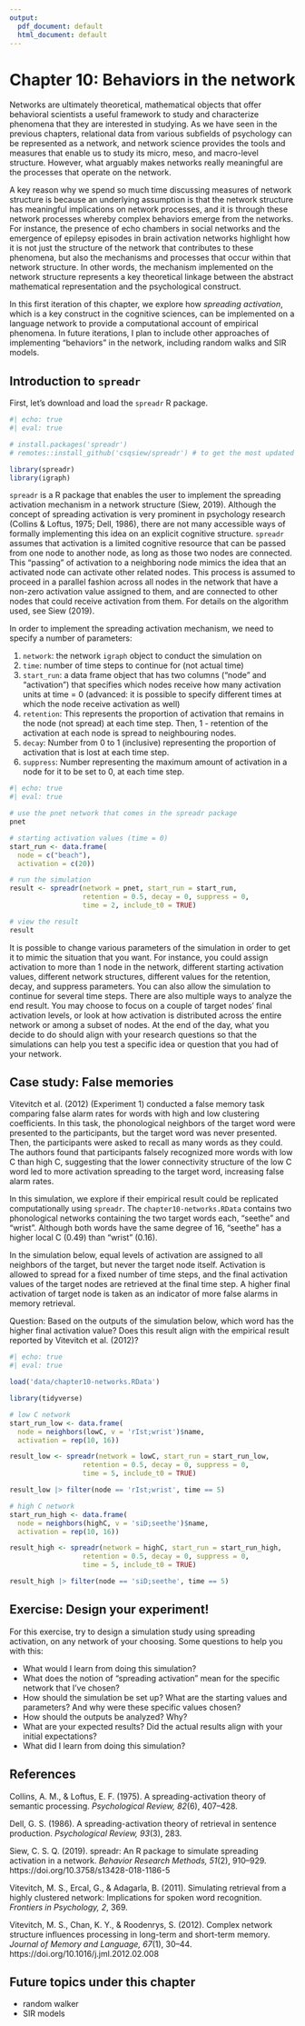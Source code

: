 ```yaml
---
output:
  pdf_document: default
  html_document: default
---
```

# Chapter 10: Behaviors in the network {#ch10}

Networks are ultimately theoretical, mathematical objects that offer behavioral scientists a useful framework to study and characterize phenomena that they are interested in studying. As we have seen in the previous chapters, relational data from various subfields of psychology can be represented as a network, and network science provides the tools and measures that enable us to study its micro, meso, and macro-level structure. However, what arguably makes networks really meaningful are the processes that operate on the network. 

A key reason why we spend so much time discussing measures of network structure is because an underlying assumption is that the network structure has meaningful implications on network processes, and it is through these network processes whereby complex behaviors emerge from the networks. For instance, the presence of echo chambers in social networks and the emergence of epilepsy episodes in brain activation networks highlight how it is not just the structure of the network that contributes to these phenomena, but also the mechanisms and processes that occur within that network structure. In other words, the mechanism implemented on the network structure represents a key theoretical linkage between the abstract mathematical representation and the psychological construct. 

In this first iteration of this chapter, we explore how *spreading activation*, which is a key construct in the cognitive sciences, can be implemented on a language network to provide a computational account of empirical phenomena. In future iterations, I plan to include other approaches of implementing "behaviors" in the network, including random walks and SIR models. 

## Introduction to `spreadr` 

First, let's download and load the `spreadr` R package. 

```r
#| echo: true
#| eval: true

# install.packages('spreadr')
# remotes::install_github('csqsiew/spreadr') # to get the most updated version from my github 

library(spreadr)
library(igraph)
```

`spreadr` is a R package that enables the user to implement the spreading activation mechanism in a network structure (Siew, 2019). Although the concept of spreading activation is very prominent in psychology research (Collins & Loftus, 1975; Dell, 1986), there are not many accessible ways of formally implementing this idea on an explicit cognitive structure. `spreadr` assumes that activation is a limited cognitive resource that can be passed from one node to another node, as long as those two nodes are connected. This "passing" of activation to a neighboring node mimics the idea that an activated node can activate other related nodes. This process is assumed to proceed in a parallel fashion across all nodes in the network that have a non-zero activation value assigned to them, and are connected to other nodes that could receive activation from them. For details on the algorithm used, see Siew (2019). 

In order to implement the spreading activation mechanism, we need to specify a number of parameters: 

1. `network`: the network `igraph` object to conduct the simulation on 
2. `time`: number of time steps to continue for (not actual time)
3. `start_run`: a data frame object that has two columns ("node" and "activation") that specifies which nodes receive how many activation units at time = 0 (advanced: it is possible to specify different times at which the node receive activation as well)
4. `retention`: This represents the proportion of activation that remains in the node (not spread) at each time step. Then, 1 - retention of the activation at each node is spread to neighbouring nodes.
5. `decay`: Number from 0 to 1 (inclusive) representing the proportion of activation that is lost at each time step.
6. `suppress`: Number representing the maximum amount of activation in a node for it to be set to 0, at each time step.

```r
#| echo: true
#| eval: true

# use the pnet network that comes in the spreadr package
pnet

# starting activation values (time = 0)
start_run <- data.frame(
  node = c("beach"),
  activation = c(20))

# run the simulation
result <- spreadr(network = pnet, start_run = start_run, 
                  retention = 0.5, decay = 0, suppress = 0,
                  time = 2, include_t0 = TRUE)

# view the result 
result
```

It is possible to change various parameters of the simulation in order to get it to mimic the situation that you want. For instance, you could assign activation to more than 1 node in the network, different starting activation values, different network structures, different values for the retention, decay, and suppress parameters. You can also allow the simulation to continue for several time steps. There are also multiple ways to analyze the end result. You may choose to focus on a couple of target nodes' final activation levels, or look at how activation is distributed across the entire network or among a subset of nodes. At the end of the day, what you decide to do should align with your research questions so that the simulations can help you test a specific idea or question that you had of your network.  

## Case study: False memories 

Vitevitch et al. (2012) (Experiment 1) conducted a false memory task comparing false alarm rates for words with high and low clustering coefficients. In this task, the phonological neighbors of the target word were presented to the participants, but the target word was never presented. Then, the participants were asked to recall as many words as they could. The authors found that participants falsely recognized more words with low C than high C, suggesting that the lower connectivity structure of the low C word led to more activation spreading to the target word, increasing false alarm rates.

In this simulation, we explore if their empirical result could be replicated computationally using `spreadr`. The `chapter10-networks.RData` contains two phonological networks containing the two target words each, "seethe" and "wrist". Although both words have the same degree of 16, "seethe" has a higher local C (0.49) than "wrist" (0.16).

In the simulation below, equal levels of activation are assigned to all neighbors of the target, but never the target node itself. Activation is allowed to spread for a fixed number of time steps, and the final activation values of the target nodes are retrieved at the final time step. A higher final activation of target node is taken as an indicator of more false alarms in memory retrieval. 

Question: Based on the outputs of the simulation below, which word has the higher final activation value? Does this result align with the empirical result reported by Vitevitch et al. (2012)? 

```r
#| echo: true
#| eval: true

load('data/chapter10-networks.RData')

library(tidyverse)

# low C network 
start_run_low <- data.frame(
  node = neighbors(lowC, v = 'rIst;wrist')$name,
  activation = rep(10, 16))

result_low <- spreadr(network = lowC, start_run = start_run_low, 
                  retention = 0.5, decay = 0, suppress = 0,
                  time = 5, include_t0 = TRUE)

result_low |> filter(node == 'rIst;wrist', time == 5) 

# high C network 
start_run_high <- data.frame(
  node = neighbors(highC, v = 'siD;seethe')$name,
  activation = rep(10, 16))

result_high <- spreadr(network = highC, start_run = start_run_high, 
                  retention = 0.5, decay = 0, suppress = 0,
                  time = 5, include_t0 = TRUE)

result_high |> filter(node == 'siD;seethe', time == 5) 
```

## Exercise: Design your experiment! 

For this exercise, try to design a simulation study using spreading activation, on any network of your choosing. Some questions to help you with this: 

- What would I learn from doing this simulation? 
- What does the notion of "spreading activation" mean for the specific network that I've chosen?
- How should the simulation be set up? What are the starting values and parameters? And why were these specific values chosen? 
- How should the outputs be analyzed? Why? 
- What are your expected results? Did the actual results align with your initial expectations?
- What did I learn from doing this simulation? 

## References 

Collins, A. M., & Loftus, E. F. (1975). A spreading-activation theory of semantic processing. *Psychological Review, 82*(6), 407–428.

Dell, G. S. (1986). A spreading-activation theory of retrieval in sentence production. *Psychological Review, 93*(3), 283.

Siew, C. S. Q. (2019). spreadr: An R package to simulate spreading activation in a network. *Behavior Research Methods, 51*(2), 910–929. https://doi.org/10.3758/s13428-018-1186-5

Vitevitch, M. S., Ercal, G., & Adagarla, B. (2011). Simulating retrieval from a highly clustered network: Implications for spoken word recognition. *Frontiers in Psychology, 2*, 369.

Vitevitch, M. S., Chan, K. Y., & Roodenrys, S. (2012). Complex network structure influences processing in long-term and short-term memory. *Journal of Memory and Language, 67*(1), 30–44. https://doi.org/10.1016/j.jml.2012.02.008

## Future topics under this chapter 

- random walker 
- SIR models 
